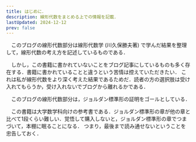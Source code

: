 ```yaml
---
title: はじめに．
description: 線形代数をまとめる上での情報を記載．
lastUpdated: 2024-12-12
prev: false
---
```


　このブログの線形代数部分は線形代数学 (川久保勝夫著) で学んだ結果を整理して，線形代数の考え方を記述しているものである．

　しかし，この書籍に書かれていないことをブログ記事にしているものも多く存在する．書籍に書かれていることと違うという苦情は控えていただきたい．
これは私が線形代数をより深く考えた結果であるためだ．読者の方の選択肢は受け入れてもらうか，受け入れないでブログから離れるかである．

　このブログの線形代数部分は，ジョルダン標準形の証明をゴールとしている．

<AdMathLinearAlgebra></AdMathLinearAlgebra>

　この書籍は大学数学科向けの参考書である．ジョルダン標準形の章が他の章と比べて1段くらい難しい．覚悟して購入しないと，ジョルダン標準形の章でつまづいて，本棚に眠ることになる．
つまり，最後まで読み通せないということを忠告しておく．

